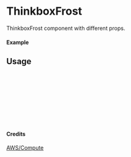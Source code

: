 
<Meta of={ThinkboxFrost} title="AWS/Compute/ThinkboxFrost" />

# ThinkboxFrost

ThinkboxFrost component with different props.

#### Example

<Canvas of={ThinkboxFrost.Primary} />

## Usage

```ts
import { ThinkboxFrost } from "yadl-ui";

const Example = () => {
  return (
      <ThinkboxFrost />
  );
};

export default Example;
```

#### Credits
[AWS/Compute](https://aws-icons.com/)
